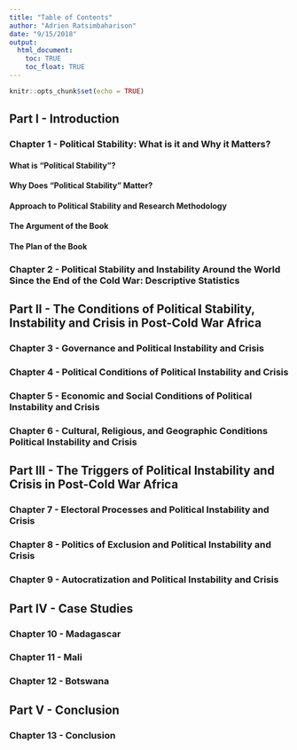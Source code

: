 ```yaml
---
title: "Table of Contents"
author: "Adrien Ratsimbaharison"
date: "9/15/2018"
output: 
  html_document:
    toc: TRUE
    toc_float: TRUE
---
```


```r
knitr::opts_chunk$set(echo = TRUE)
```

## Part I - Introduction

### Chapter 1 - Political Stability: What is it and Why it Matters?

#### What is "Political Stability"?

#### Why Does "Political Stability" Matter?

#### Approach to Political Stability and Research Methodology

#### The Argument of the Book

#### The Plan of the Book


### Chapter 2 - Political Stability and Instability Around the World Since the End of the Cold War: Descriptive Statistics



## Part II - The Conditions of Political Stability, Instability and Crisis in Post-Cold War Africa

### Chapter 3 - Governance and Political Instability and Crisis

### Chapter 4 - Political Conditions of Political Instability and Crisis

### Chapter 5 - Economic and Social Conditions of Political Instability and Crisis

### Chapter 6 - Cultural, Religious, and Geographic Conditions Political Instability and Crisis



## Part III - The Triggers of Political Instability and Crisis in Post-Cold War Africa

### Chapter 7 - Electoral Processes and Political Instability and Crisis

### Chapter 8 - Politics of Exclusion and Political Instability and Crisis

### Chapter 9 - Autocratization and Political Instability and Crisis


## Part IV - Case Studies

### Chapter 10 - Madagascar

### Chapter 11 - Mali

### Chapter 12 - Botswana


## Part V - Conclusion

### Chapter 13 - Conclusion




